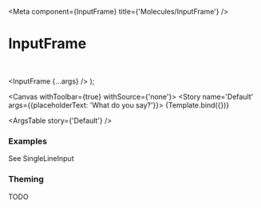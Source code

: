 

<Meta
  component={InputFrame}
  title={'Molecules/InputFrame'}
/>

# InputFrame

<br/>

  <InputFrame {...args} />
);

<Canvas withToolbar={true} withSource={'none'}>
  <Story name='Default' args={{placeholderText: 'What do you say?'}}>
    {Template.bind({})}
  </Story>
</Canvas>

<ArgsTable story={'Default'} />

### Examples

See SingleLineInput

### Theming

TODO
